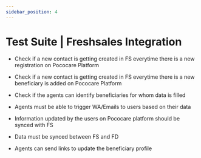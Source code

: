 ```yaml
---
sidebar_position: 4
---
```


# Test Suite | Freshsales Integration

- Check if a new contact is getting created in FS everytime there is a new registration on Pococare Platform

- Check if a new contact is getting created in FS everytime there is a new beneficiary is added on Pococare Platform

- Check if the agents can identify beneficiaries for whom data is filled

- Agents must be able to trigger WA/Emails to users based on their data

- Information updated by the users on Pococare platform should be synced with FS

- Data must be synced between FS and FD

- Agents can send links to update the beneficiary profile
